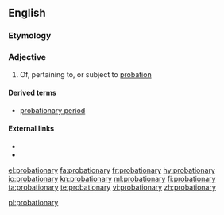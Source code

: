 ==English==

===Etymology===
{{suffix|probation|ary|lang=en}}

===Adjective===
{{en-adj}}

# Of, pertaining to, or subject to [[probation]]

====Derived terms====
* [[probationary period]]

====External links====
* {{R:Webster 1913}}
* {{R:Century 1911}}

[[el:probationary]]
[[fa:probationary]]
[[fr:probationary]]
[[hy:probationary]]
[[io:probationary]]
[[kn:probationary]]
[[ml:probationary]]
[[fi:probationary]]
[[ta:probationary]]
[[te:probationary]]
[[vi:probationary]]
[[zh:probationary]]

[[pl:probationary]]